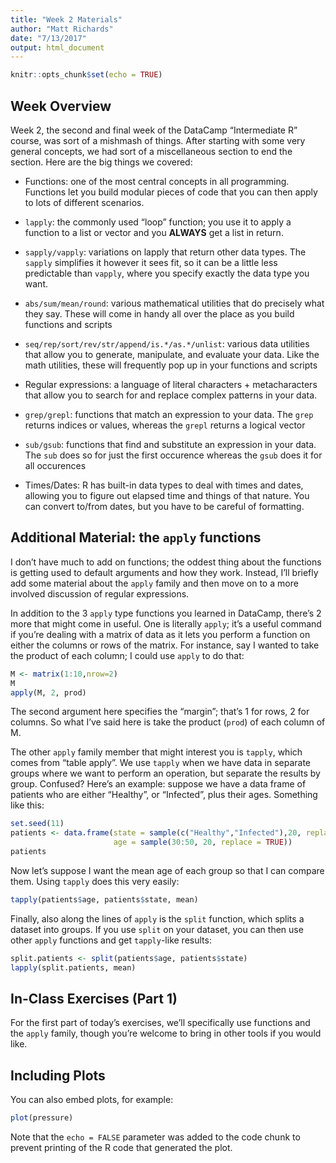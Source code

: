 ```yaml
---
title: "Week 2 Materials"
author: "Matt Richards"
date: "7/13/2017"
output: html_document
---
```


```r
knitr::opts_chunk$set(echo = TRUE)
```

## Week Overview

Week 2, the second and final week of the DataCamp "Intermediate R" course, was sort of a mishmash of things. After starting with some very general concepts, we had sort of a miscellaneous section to end the section. Here are the big things we covered:

* Functions: one of the most central concepts in all programming. Functions let you build modular pieces of code that you can then apply to lots of different scenarios. 

* `lapply`: the commonly used "loop" function; you use it to apply a function to a list or vector and you **ALWAYS** get a list in return. 

* `sapply/vapply`: variations on lapply that return other data types. The `sapply` simplifies it however it sees fit, so it can be a little less predictable than `vapply`, where you specify exactly the data type you want. 

* `abs/sum/mean/round`: various mathematical utilities that do precisely what they say. These will come in handy all over the place as you build functions and scripts

* `seq/rep/sort/rev/str/append/is.*/as.*/unlist`: various data utilities that allow you to generate, manipulate, and evaluate your data. Like the math utilities, these will frequently pop up in your functions and scripts

* Regular expressions: a language of literal characters + metacharacters that allow you to search for and replace complex patterns in your data. 

* `grep/grepl`: functions that match an expression to your data. The `grep` returns indices or values, whereas the `grepl` returns a logical vector

* `sub/gsub`: functions that find and substitute an expression in your data. The `sub` does so for just the first occurence whereas the `gsub` does it for all occurences

* Times/Dates: R has built-in data types to deal with times and dates, allowing you to figure out elapsed time and things of that nature. You can convert to/from dates, but you have to be careful of formatting. 

## Additional Material: the `apply` functions

I don't have much to add on functions; the oddest thing about the functions is getting used to default arguments and how they work. Instead, I'll briefly add some material about the `apply` family and then move on to a more involved discussion of regular expressions. 

In addition to the 3 `apply` type functions you learned in DataCamp, there's 2 more that might come in useful. One is literally `apply`; it's a useful command if you're dealing with a matrix of data as it lets you perform a function on either the columns or rows of the matrix. For instance, say I wanted to take the product of each column; I could use `apply` to do that:

```r
M <- matrix(1:10,nrow=2)
M
apply(M, 2, prod)
```

The second argument here specifies the "margin"; that's 1 for rows, 2 for columns. So what I've said here is take the product (`prod`) of each column of M. 

The other `apply` family member that might interest you is `tapply`, which comes from "table apply". We use `tapply` when we have data in separate groups where we want to perform an operation, but separate the results by group. Confused? Here's an example: suppose we have a data frame of patients who are either "Healthy", or "Infected", plus their ages. Something like this:

```r
set.seed(11)
patients <- data.frame(state = sample(c("Healthy","Infected"),20, replace = TRUE),
                       age = sample(30:50, 20, replace = TRUE))
patients
```

Now let's suppose I want the mean age of each group so that I can compare them. Using `tapply` does this very easily:

```r
tapply(patients$age, patients$state, mean)
```

Finally, also along the lines of `apply` is the `split` function, which splits a dataset into groups. If you use `split` on your dataset, you can then use other `apply` functions and get `tapply`-like results:

```r
split.patients <- split(patients$age, patients$state)
lapply(split.patients, mean)
```

## In-Class Exercises (Part 1)

For the first part of today's exercises, we'll specifically use functions and the `apply` family, though you're welcome to bring in other tools if you would like. 

## Including Plots

You can also embed plots, for example:

```r
plot(pressure)
```

Note that the `echo = FALSE` parameter was added to the code chunk to prevent printing of the R code that generated the plot.
